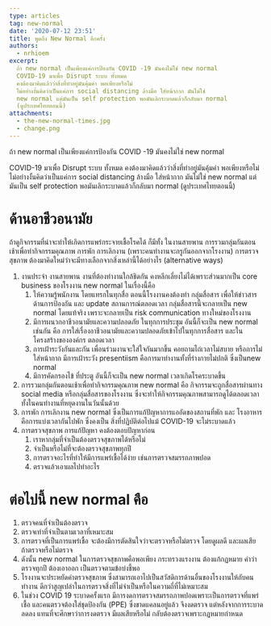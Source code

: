 ```yaml
---
type: articles
tag: new-normal
date: '2020-07-12 23:51'
title: พูดถึง New Normal อีกครั้ง
authors:
  - nrhioem
excerpt: 
  ถ้า new normal เป็นเพียงแค่การป้องกัน COVID -19 มันคงไม่ใช่ new normal
  COVID-19 มาเพื่อ Disrupt ระบบ ทั้งหมด
  คงต้องมาคิดแล้วว่าสิ่งที่ทำอยู่มันคุ้มค่า พอเพียงหรือไม่
  ไม่อย่างงั้นคิดว่าเป็นแค่การ social distancing ล้างมือ ใส่หน้ากาก มันไม่ใช่
  new normal แต่มันเป็น self protection พอมันเลิกระบาดแล้วก็กลับมา normal
  (ดูประเทศไทยตอนนี้)
attachments:
  - the-new-normal-times.jpg
  - change.png
---
```





ถ้า new normal เป็นเพียงแค่การป้องกัน COVID -19 มันคงไม่ใช่ new normal

COVID-19 มาเพื่อ Disrupt ระบบ ทั้งหมด คงต้องมาคิดแล้วว่าสิ่งที่ทำอยู่มันคุ้มค่า พอเพียงหรือไม่ ไม่อย่างงั้นคิดว่าเป็นแค่การ social distancing ล้างมือ ใส่หน้ากาก มันไม่ใช่ new normal แต่มันเป็น self protection พอมันเลิกระบาดแล้วก็กลับมา normal (ดูประเทศไทยตอนนี้)

<GatsbyImage image={props.pageContext.images[1].childImageSharp.gatsbyImageData} alt="new normal" />

# ด้านอาชีวอนามัย
ถ้าดูกิจกรรมที่น่าจะทำให้เกิดการแพร่กระจายเชื้อโรคได้ ก็มีทั้ง ในงานสายพาน การรวมกลุ่มกันตอนเช้าเพื่อทำกิจกรรมคุณภาพ การพัก การเลิกงาน (เพราะคนทำงานจะกรูกันออกจากโรงงาน) การตรวจสุขภาพ ต้องมาคิดใหม่ว่าจะมีทางเลือกจากสิ่งเหล่านี้ได้อย่างไร (alternative ways)

1. งานประจำ งานสายพาน งานที่ต้องทำงานใกล้ชิดกัน คงหลีกเลี่ยงไม่ได้เพราะส่วนมากเป็น core business ของโรงงาน new normal ในเรื่องนี้คือ
    1. ให้ความรู้พนักงาน โดยแทรกในทุกสื่อ ตอนนี้โรงงานคงต้องทำ กลุ่มสื่อสาร เพื่อให้ข่าวสารด้านการป้องกัน และ update สถานการณ์ตลอดเวลา กลุ่มสื่อสารนี้จะกลายเป็น new normal โดยแท้จริง เพราะจะกลายเป็น risk communication ทางใหม่ของโรงงาน
    2. มีการผนวกอาชีวอนามัยและความปลอดภัย ในทุกการประชุม อันนี้ก็จะเป็น new normal เช่นกัน คือ การใส่เรื่องอาชีวอนามัยและความปลอดภัยเข้าไปในทุกการสื่อสาร และในโครงสร้างขององค์กร ตลอดเวลา
    3. การเฝ้าระวังกันและกัน เพื่อนร่วมงานจะใส่ใจกันมากขึ้น คอยถามไถ่เวลาไม่สบาย หรือการไม่ใส่หน้ากาก มีการเฝ้าระวัง presentiism คือการมาทำงานทั้งที่ร่างกายไม่ปกติ ซึ่งเป็นnew normal
    4. มีการคัดกรองไข้ ที่ประตู อันนี้ก็จะเป็น new normal เวลาเกิดโรคระบาดขึ้น
2. การรวมกลุ่มกันตอนเช้าเพื่อทำกิจกรรมคุณภาพ new normal คือ กิจกรรมจะถูกสื่อสารผ่านทาง social media หรือกลุ่มสื่อสารของโรงงาน ซึ่งจะทำให้กิจกรรมคุณภาพสามารถดูได้ตลอดเวลา ทั้งในคนทำงานที่หยุดงานในวันนั้นด้วย
3. การพัก การเลิกงาน new normal ซึ่งเป็นการแก้ปัญหาการแออัดของสถานที่พัก และ โรงอาหาร คือการแบ่งเวลากันไปพัก ซึ่งคงเป็น สิ่งที่ปฏิบัติต่อไปแม้ COVID-19 จะไม่ระบาดแล้ว
4. การตรวจสุขภาพ การแก้ปัญหา คงต้องตอบปัญหาก่อน
    1. เราหากลุ่มที่จำเป็นต้องตรวจสุขภาพได้หรือไม่
    2. จำเป็นหรือไม่ที่จะต้องตรวจสุขภาพทุกปี
    3. การตรวจอะไรที่ทำให้มีการแพร่เชื้อได้ง่าย เช่นการตรวจสมรรถภาพปอด
    4. ตรวจแล้วเอาผลไปทำอะไร

# ต่อไปนี้ new normal คือ

1. ตรวจคนที่จำเป็นต้องตรวจ
2. ตรวจเท่าที่จำเป็นตามเวลาที่เหมาะสม
3. การตรวจที่เป็นการแพร่เชื้อ จะต้องมีการตัดสินใจว่าจะตรวจหรือไม่ตรวจ โดยดูผลดี และผลเสีย ถ้าตรวจหรือไม่ตรวจ
4. ดังนั้น new normal ในการตรวจสุขภาพคือพอเพียง กระทรวงแรงงาน ต้องแก้กฏหมาย คำว่าตรวจทุกปี ต้องเอาออก เป็นตรวจตามข้อบ่งชี้พอ
5. โรงงานจะประหยัดค่าตรวจสุขภาพ ซึ่งสามารถเอาไปเป็นสวัสดิการด้านอื่นของโรงงานให้กับคนทำงาน ดีกว่าสูญเปล่าในการตรวจสิ่งที่ไม่จำเป็นหรือในความถี่ที่ไม่เหมาะสม
6. ในช่วง COVID 19 ระบาดครั้งแรก มีการงดการตรวจสมรรถภาพปอดเพราะเป็นการตรวจที่แพร่เชื้อ และคนตรวจต้องใส่ชุดป้องกัน (PPE) ซึ่งขาดแคลนอยู่แล้ว จึงงดตรวจ แต่หลังจากการระบาดลดลง แทนที่จะศึกษาว่าการงดตรวจ มีผลเสียหรีอไม่ กลับต้องตรวจเพราะกฏหมายกำหนด